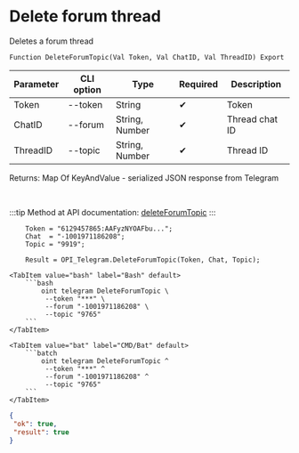 ﻿---
sidebar_position: 6
description: Delete forum thread and other functions to work with Telegram in the Open Integration Package, a free open-source integration library for 1C:Enterprise 8, OneScript and CLI
keywords: [1C, 1С, 1С:Enterprise, 1С:Enterprise 8.3, API, Integration, Services, Exchange, OneScript, CLI, Telegram]
---


# Delete forum thread
 Deletes a forum thread



`Function DeleteForumTopic(Val Token, Val ChatID, Val ThreadID) Export`

  | Parameter | CLI option | Type | Required | Description |
  |-|-|-|-|-|
  | Token | --token | String | &#x2714; | Token |
  | ChatID | --forum | String, Number | &#x2714; | Thread chat ID |
  | ThreadID | --topic | String, Number | &#x2714; | Thread ID |

  
  Returns:  Map Of KeyAndValue - serialized JSON response from Telegram

<br/>

:::tip
Method at API documentation: [deleteForumTopic](https://core.telegram.org/bots/api#deleteforumtopic)
:::
<br/>



```bsl title="1C:Enterprise/OneScript code example"
    Token = "6129457865:AAFyzNYOAFbu...";
    Chat  = "-1001971186208";
    Topic = "9919";

    Result = OPI_Telegram.DeleteForumTopic(Token, Chat, Topic);
```
 

 <Tabs>
  
    <TabItem value="bash" label="Bash" default>
        ```bash
            oint telegram DeleteForumTopic \
             --token "***" \
             --forum "-1001971186208" \
             --topic "9765"
        ```
    </TabItem>
  
    <TabItem value="bat" label="CMD/Bat" default>
        ```batch
            oint telegram DeleteForumTopic ^
             --token "***" ^
             --forum "-1001971186208" ^
             --topic "9765"
        ```
    </TabItem>
</Tabs>


```json title="Result"
{
 "ok": true,
 "result": true
}
```
